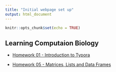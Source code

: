 ```yaml
---
title: "Initial webpage set up"
output: html_document
---
```


```r
knitr::opts_chunk$set(echo = TRUE)
```

## Learning Computaion Biology 

- [Homework 01 - Introduction to Typora](https://vntborgesjr.github.io/compbio2/homework_01.html)
 
- [Homework 05 - Matrices, Lists and Data Frames](https://vntborgesjr.github.io/compbio2/homework_05.html)